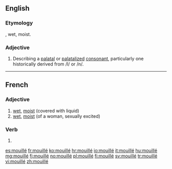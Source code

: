 ==English==

===Etymology===
{{etyl|fr}}, wet, moist.

===Adjective===
{{en-adj}}
{{wikipedia}}
# {{phonetics}} Describing a [[palatal]] or [[palatalized]] [[consonant]], particularly one historically derived from /l/ or /n/.

----

==French==

===Adjective===
{{fr-adj|sort=mouille}}

# [[wet]], [[moist]] (covered with liquid)
# [[wet]], [[moist]] (of a woman, sexually excited)

===Verb===
{{fr-past participle|sort=mouille}}

# {{past participle of|mouiller|lang=fr|sort=mouille}}

[[es:mouillé]]
[[fr:mouillé]]
[[ko:mouillé]]
[[hr:mouillé]]
[[io:mouillé]]
[[it:mouillé]]
[[hu:mouillé]]
[[mg:mouillé]]
[[fj:mouillé]]
[[no:mouillé]]
[[pl:mouillé]]
[[fi:mouillé]]
[[sv:mouillé]]
[[tr:mouillé]]
[[vi:mouillé]]
[[zh:mouillé]]